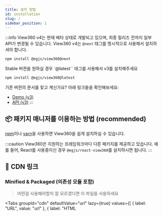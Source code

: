 ```yaml
---
title: 설치 방법
id: installation
slug: /
sidebar_position: 1
---
```



:::info
View360 v4는 현재 베타 상태로 개발되고 있으며, 최종 릴리즈 전까지 일부 API가 변경될 수 있습니다.
View360 v4는 `@next` 태그를 명시적으로 사용해서 설치하셔야 합니다.
```shell
npm install @egjs/view360@next
```

Stable 버젼을 원하실 경우 `@latest`` 태그를 사용해서 v3를 설치해주세요
```shell
npm install @egjs/view360@latest
```

기존 버젼의 문서를 찾고 계신가요? 아래 링크들을 확인해보세요:
- [Demo (v3)](/egjs-view360/release/3.6.4)
- [API (v3)](/egjs-view360/release/3.6.4/doc/)
:::

## 📦 패키지 매니저를 이용하는 방법 (recommended)
[npm](https://www.npmjs.com/)이나 [yarn](https://classic.yarnpkg.com/en/)을 사용하면 View360을 쉽게 설치하실 수 있습니다.

:::caution
View360은 지원하는 프레임워크마다 다른 패키지를 제공하고 있습니다.
예를 들어, React를 사용중이신 경우 `@egjs/react-view360`를 설치하시면 됩니다.
:::

<Install />

## 🔗 CDN 링크
### Minified & Packaged (의존성 모듈 포함)
> 어떤걸 사용해야할지 잘 모르겠다면 이 파일을 사용하세요

<Tabs
  groupId="cdn"
  defaultValue="url"
  lazy={true}
  values={[
    { label: "URL", value: "url" },
    { label: "HTML <script>", value: "html" }
  ]}>
  <TabItem value="url">
    <CodeBlock className="language-shell">
      https://naver.github.io/egjs-view360/release/latest/dist/view360.pkgd.min.js<br/>
      # or...<br/>
      https://unpkg.com/@egjs/view360@latest/dist/view360.pkgd.min.js
    </CodeBlock>
  </TabItem>
  <TabItem value="html">
    <CodeBlock className="language-html">{[
      `<script src="https://naver.github.io/egjs-view360/release/latest/dist/view360.pkgd.min.js"></script>`,
      `<script src="https://naver.github.io/egjs-view360/release/latest/dist/view360.pkgd.min.js"></script>`
    ].join("\n<!-- or... -->\n")}</CodeBlock>
  </TabItem>
</Tabs>

### Packaged (의존성 모듈 포함)
<Tabs
  groupId="cdn"
  defaultValue="url"
  lazy={true}
  values={[
    { label: "URL", value: "url" },
    { label: "HTML <script>", value: "html" }
  ]}>
  <TabItem value="url">
    <CodeBlock className="language-shell">
      https://naver.github.io/egjs-view360/release/latest/dist/view360.pkgd.js<br/>
      # or...<br/>
      https://unpkg.com/@egjs/view360@latest/dist/view360.pkgd.js
    </CodeBlock>
  </TabItem>
  <TabItem value="html">
    <CodeBlock className="language-html">{[
      `<script src="https://naver.github.io/egjs-view360/release/latest/dist/view360.pkgd.js"></script>`,
      `<script src="https://unpkg.com/@egjs/view360@latest/dist/view360.pkgd.js"></script>`
    ].join("\n<!-- or... -->\n")}</CodeBlock>
  </TabItem>
</Tabs>

### CSS
> 디폴트 스타일을 제공합니다.

<Tabs
  groupId="cdn"
  defaultValue="url"
  lazy={true}
  values={[
    { label: "URL", value: "url" },
    { label: "HTML <link>", value: "html" },
    { label: "CSS @import", value: "css" }
  ]}>
  <TabItem value="url">
    <CodeBlock className="language-shell">
      https://naver.github.io/egjs-view360/release/latest/css/view360.min.css<br/>
      # or...<br/>
      https://unpkg.com/@egjs/view360@latest/css/view360.min.css
    </CodeBlock>
  </TabItem>
  <TabItem value="html">
    <CodeBlock className="language-html">{[
      `<link rel="stylesheet" href="https://naver.github.io/egjs-view360/release/latest/css/view360.min.css">`,
      `<link rel="stylesheet" href="https://unpkg.com/@egjs/view360@latest/css/view360.min.css">`
    ].join("\n<!-- or... -->\n")}</CodeBlock>
  </TabItem>
  <TabItem value="css">
    <CodeBlock className="language-css">{[
      `@import "https://naver.github.io/egjs-view360/release/latest/css/view360.min.css";`,
      `@import "https://unpkg.com/@egjs/view360@latest/css/view360.min.css";`
    ].join("\n/* or... */\n")}</CodeBlock>
  </TabItem>
</Tabs>
